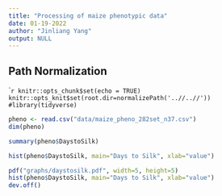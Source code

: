 ```yaml
---
title: "Processing of maize phenotypic data"
date: 01-19-2022
author: "Jinliang Yang"
output: NULL
---
```


## Path Normalization

````r
knitr::opts_chunk$set(echo = TRUE) 
knitr::opts_knit$set(root.dir=normalizePath('..//..//')) 
#library(tidyverse)
```

```r
pheno <- read.csv("data/maize_pheno_282set_n37.csv")
dim(pheno)
```

```r
summary(pheno$DaystoSilk)
```

```r
hist(pheno$DaystoSilk, main="Days to Silk", xlab="value")
```



```r
pdf("graphs/daystosilk.pdf", width=5, height=5)
hist(pheno$DaystoSilk, main="Days to Silk", xlab="value")
dev.off()
```


